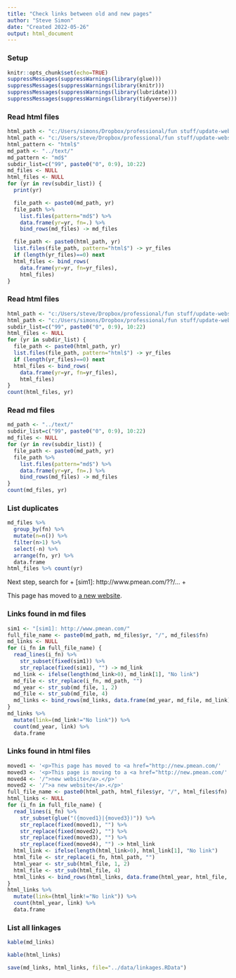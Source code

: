 ```yaml
---
title: "Check links between old and new pages"
author: "Steve Simon"
date: "Created 2022-05-26"
output: html_document
---
```


### Setup

```r
knitr::opts_chunk$set(echo=TRUE)
suppressMessages(suppressWarnings(library(glue)))
suppressMessages(suppressWarnings(library(knitr)))
suppressMessages(suppressWarnings(library(lubridate)))
suppressMessages(suppressWarnings(library(tidyverse)))
```

### Read html files

```r
html_path <- "c:/Users/simons/Dropbox/professional/fun stuff/update-website/"
html_path <- "c:/Users/steve/Dropbox/professional/fun stuff/update-website/"
html_pattern <- "html$"
md_path <- "../text/"
md_pattern <- "md$"
subdir_list=c("99", paste0("0", 0:9), 10:22)
md_files <- NULL
html_files <- NULL
for (yr in rev(subdir_list)) {
  print(yr)

  file_path <- paste0(md_path, yr)
  file_path %>%
    list.files(pattern="md$") %>%
    data.frame(yr=yr, fn=.) %>%
    bind_rows(md_files) -> md_files

  file_path <- paste0(html_path, yr)
  list.files(file_path, pattern="html$") -> yr_files
  if (length(yr_files)==0) next
  html_files <- bind_rows(
    data.frame(yr=yr, fn=yr_files),
    html_files)
}
```

### Read html files

```r
html_path <- "c:/Users/steve/Dropbox/professional/fun stuff/update-website/"
html_path <- "c:/Users/simons/Dropbox/professional/fun stuff/update-website/"
subdir_list=c("99", paste0("0", 0:9), 10:22)
html_files <- NULL
for (yr in subdir_list) {
  file_path <- paste0(html_path, yr)
  list.files(file_path, pattern="html$") -> yr_files
  if (length(yr_files)==0) next
  html_files <- bind_rows(
    data.frame(yr=yr, fn=yr_files),
    html_files)
}
count(html_files, yr)
```

### Read md files

```r
md_path <- "../text/"
subdir_list=c("99", paste0("0", 0:9), 10:22)
md_files <- NULL
for (yr in rev(subdir_list)) {
  file_path <- paste0(md_path, yr)
  file_path %>%
    list.files(pattern="md$") %>%
    data.frame(yr=yr, fn=.) %>%
    bind_rows(md_files) -> md_files
}
count(md_files, yr)
```

### List duplicates

```r
md_files %>%
  group_by(fn) %>%
  mutate(n=n()) %>%
  filter(n>1) %>%
  select(-n) %>%
  arrange(fn, yr) %>%
  data.frame
html_files %>% count(yr)
```

Next step, search for 
+ [sim1]: http://www.pmean.com/??/...
+ <p>This page has moved to <a href="http://new.pmean.com/.../">a new website</a>.</p>

### Links found in md files

```r
sim1 <- "[sim1]: http://www.pmean.com/"
full_file_name <- paste0(md_path, md_files$yr, "/", md_files$fn)
md_links <- NULL
for (i_fn in full_file_name) {
  read_lines(i_fn) %>%
    str_subset(fixed(sim1)) %>%
    str_replace(fixed(sim1), "") -> md_link
  md_link <- ifelse(length(md_link>0), md_link[1], "No link")
  md_file <- str_replace(i_fn, md_path, "")
  md_year <- str_sub(md_file, 1, 2)
  md_file <- str_sub(md_file, 4)
  md_links <- bind_rows(md_links, data.frame(md_year, md_file, md_link))
}
md_links %>%
  mutate(link=(md_link!="No link")) %>%
  count(md_year, link) %>%
  data.frame
```

### Links found in html files

```r
moved1 <- '<p>This page has moved to <a href="http://new.pmean.com/'
moved3 <- '<p>This page is moving to a <a href="http://new.pmean.com/'
moved4 <- '/">new website</a>.</p>'
moved2 <- '/">a new website</a>.</p>'
full_file_name <- paste0(html_path, html_files$yr, "/", html_files$fn)
html_links <- NULL
for (i_fn in full_file_name) {
  read_lines(i_fn) %>%
    str_subset(glue("({moved1}|{moved3})")) %>%
    str_replace(fixed(moved1), "") %>%
    str_replace(fixed(moved2), "") %>%
    str_replace(fixed(moved3), "") %>%
    str_replace(fixed(moved4), "") -> html_link
  html_link <- ifelse(length(html_link>0), html_link[1], "No link")
  html_file <- str_replace(i_fn, html_path, "")
  html_year <- str_sub(html_file, 1, 2)
  html_file <- str_sub(html_file, 4)
  html_links <- bind_rows(html_links, data.frame(html_year, html_file, html_link))
}
html_links %>%
  mutate(link=(html_link!="No link")) %>%
  count(html_year, link) %>%
  data.frame
```

### List all linkages

```r
kable(md_links)
```

```r
kable(html_links)
```

```r
save(md_links, html_links, file="../data/linkages.RData")
```

